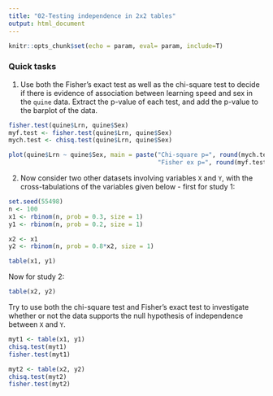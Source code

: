```yaml
---
title: "02-Testing independence in 2x2 tables"
output: html_document
---
```


```r
knitr::opts_chunk$set(echo = param, eval= param, include=T)
```


### Quick tasks

1. Use both the Fisher's exact test as well as the chi-square test to decide if there is evidence of association between learning speed and sex in the `quine` data. Extract the p-value of each test, and add the p-value to the barplot of the data.

```r
fisher.test(quine$Lrn, quine$Sex)
myf.test <- fisher.test(quine$Lrn, quine$Sex)
mych.test <- chisq.test(quine$Lrn, quine$Sex)
```


```r
plot(quine$Lrn ~ quine$Sex, main = paste("Chi-square p=", round(mych.test$p.value, 2), 
                                         "Fisher ex p=", round(myf.test$p.value, 2)))

```


2. Now consider two other datasets involving variables `X` and `Y`, with the cross-tabulations of the variables given below - first for study 1:

```r
set.seed(55498)
n <- 100
x1 <- rbinom(n, prob = 0.3, size = 1)
y1 <- rbinom(n, prob = 0.2, size = 1)

x2 <- x1
y2 <- rbinom(n, prob = 0.8*x2, size = 1)

```


```r
table(x1, y1)
```

Now for study 2:

```r
table(x2, y2)
```

Try to use both the chi-square test and Fisher's exact test to investigate whether or not the data supports the null hypothesis of independence between `X` and `Y`.

```r
myt1 <- table(x1, y1)
chisq.test(myt1)
fisher.test(myt1)

myt2 <- table(x2, y2)
chisq.test(myt2)
fisher.test(myt2)
```
